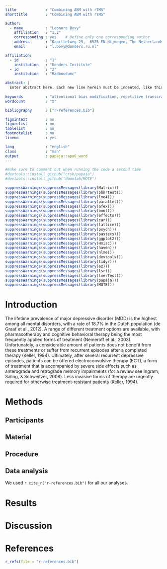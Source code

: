 ---
title             : "Combining ABM with rTMS"
shorttitle        : "Combining ABM with rTMS"

author: 
  - name          : "Leonore Bovy"
    affiliation   : "1,2"
    corresponding : yes    # Define only one corresponding author
    address       : "Kapittelweg 29,  6525 EN Nijmegen, The Netherlands. P.O. Box 9101 6500 HB Nijmegen The Netherlands"
    email         : "l.bovy@donders.ru.nl"

affiliation:
  - id            : "1"
    institution   : "Donders Institute"
  - id            : "2"
    institution   : "Radboudumc"

abstract: |
  Enter abstract here. Each new line herein must be indented, like this line.
  
keywords          : "attentional bias modification, repetitive transcranial magnetic stimulation, depression, mood, dysphoria"
wordcount         : "X"

bibliography      : ["r-references.bib"]

figsintext        : no
figurelist        : no
tablelist         : no
footnotelist      : no
lineno            : yes

lang              : "english"
class             : "man"
output            : papaja::apa6_word
---


```{r install_package, include = FALSE}
#make sure to comment out when running the code a second time
#devtools::install_github("crsh/papaja")
#devtools::install_github("doomlab/MOTE")
```

```{r load_packages, include = FALSE}
suppressWarnings(suppressMessages(library(Matrix)))
suppressWarnings(suppressMessages(library(pbkrtest)))
suppressWarnings(suppressMessages(library(lme4)))
suppressWarnings(suppressMessages(library(parallel)))
suppressWarnings(suppressMessages(library(afex)))
suppressWarnings(suppressMessages(library(boot)))
suppressWarnings(suppressMessages(library(effects)))
suppressWarnings(suppressMessages(library(car)))
suppressWarnings(suppressMessages(library(lattice)))
suppressWarnings(suppressMessages(library(psych)))
suppressWarnings(suppressMessages(library(pastecs)))
suppressWarnings(suppressMessages(library(ggplot2)))
suppressWarnings(suppressMessages(library(Hmisc)))
suppressWarnings(suppressMessages(library(haven)))
suppressWarnings(suppressMessages(library(nlme)))
suppressWarnings(suppressMessages(library(devtools)))
suppressWarnings(suppressMessages(library(tidyr)))
suppressWarnings(suppressMessages(library(ez)))
suppressWarnings(suppressMessages(library(lsr)))
suppressWarnings(suppressMessages(library(lmerTest)))
suppressWarnings(suppressMessages(library(papaja)))
suppressWarnings(suppressMessages(library(MOTE)))

```

# Introduction

The lifetime prevalence of major depressive disorder (MDD) is the highest among all mental disorders, with a rate of 18.7% in the Dutch population (de Graaf et al., 2012). A range of different treatment options are available, with pharmacotherapy and cognitive behavioral therapy being the most frequently applied forms of treatment (Nemeroff et al., 2003). Unfortunately, a considerable amount of patients does not benefit from these treatments or suffer from recurrent episodes after a completed therapy (Keller, 1994). Ultimately, after several recurrent depressive episodes, patients can be offered electroconvulsive therapy (ECT), a form of treatment that is accompanied by severe side effects such as anterograde and retrograde memory impairments (for a review see Ingram, Saling, & Schweitzer, 2008). Less invasive forms of therapy are urgently required for otherwise treatment-resistant patients (Keller, 1994). 



# Methods






## Participants

## Material

## Procedure

## Data analysis
We used `r cite_r("r-references.bib")` for all our analyses.


# Results

# Discussion


\newpage

# References
```{r create_r-references}
r_refs(file = "r-references.bib")
```

\setlength{\parindent}{-0.5in}
\setlength{\leftskip}{0.5in}
